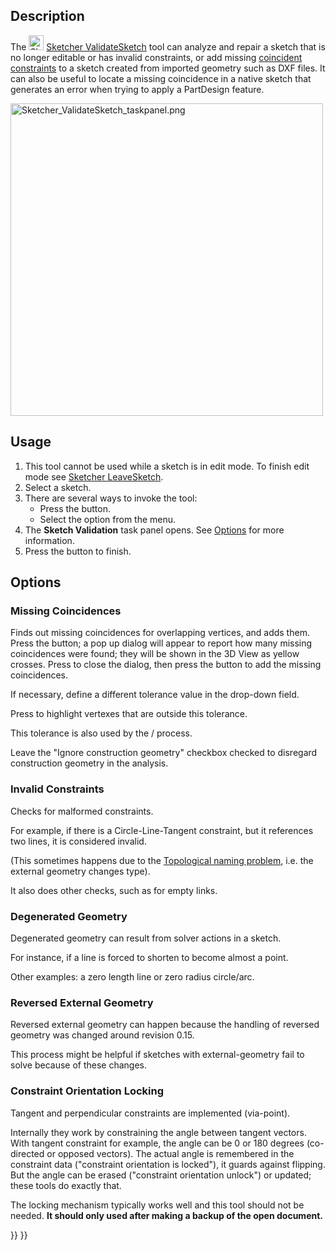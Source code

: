 <languages/>

{{Docnav
|[[Sketcher_ReorientSketch|Reorient Sketch]]
|[[Sketcher_MergeSketches|Merge Sketches]]
|[[Sketcher_Workbench|Sketcher]]
|IconL=Sketcher_ReorientSketch.svg
|IconR=Sketcher MergeSketch.svg‎
|IconC=Workbench_Sketcher.svg
}}

<div class="mw-translate-fuzzy">
{{GuiCommand/sv
|Name=Sketcher ValidateSketch
|Name/sv=Sketcher ValidateSketch
|Empty=1
|Workbenches=[[Sketcher Workbench/sv|Sketcher]], [[PartDesign Workbench/sv|PartDesign]]
|MenuLocation=Sketch / Part Design → Validate sketch
}}
</div>

==Description==

The [[Image:Sketcher_ValidateSketch.svg|24px]] [[Sketcher_ValidateSketch|Sketcher ValidateSketch]] tool can analyze and repair a sketch that is no longer editable or has invalid constraints, or add missing [[Sketcher_ConstrainCoincident|coincident constraints]] to a sketch created from imported geometry such as DXF files. It can also be useful to locate a missing coincidence in a native sketch that generates an error when trying to apply a PartDesign feature.

[[File:Sketcher_ValidateSketch_taskpanel.png|x500px]]
{{Caption|The Sketcher validation task panel}}

==Usage==

# This tool cannot be used while a sketch is in edit mode. To finish edit mode see [[Sketcher_LeaveSketch|Sketcher LeaveSketch]].
# Select a sketch.
# There are several ways to invoke the tool:
#* Press the {{Button|[[Image:Sketcher_ValidateSketch.svg|16px]] [[Sketcher_ValidateSketch|Validate Sketch]]}} button.
#* Select the {{MenuCommand|Sketch → [[Image:Sketcher_ValidateSketch.svg|16px]] Validate Sketch}} option from the menu.
# The '''Sketch Validation''' task panel opens. See [[#Options|Options]] for more information.
# Press the {{Button|Close}} button to finish.

==Options==

===Missing Coincidences===

Finds out missing coincidences for overlapping vertices, and adds them. Press the {{Button|Find}} button; a pop up dialog will appear to report how many missing coincidences were found; they will be shown in the 3D View as yellow crosses. Press {{Button|OK}} to close the dialog, then press the {{Button|Fix}} button to add the missing coincidences.

If necessary, define a different tolerance value in the drop-down field.

Press {{Button|Highlight Troublesome Vertices}} to highlight vertexes that are outside this tolerance.

This tolerance is also used by the {{Button|Find}}/{{Button|Fix}} process.

Leave the "Ignore construction geometry" checkbox checked to disregard construction geometry in the analysis.

===Invalid Constraints===

Checks for malformed constraints.

For example, if there is a Circle-Line-Tangent constraint, but it references two lines, it is considered invalid.

(This sometimes happens due to the [[Topological_naming_problem|Topological naming problem]], i.e. the external geometry changes type).

It also does other checks, such as for empty links.

===Degenerated Geometry===

Degenerated geometry can result from solver actions in a sketch.

For instance, if a line is forced to shorten to become almost a point.

Other examples: a zero length line or zero radius circle/arc.

===Reversed External Geometry===

Reversed external geometry can happen because the handling of reversed geometry was changed around revision 0.15.

This process might be helpful if sketches with external-geometry fail to solve because of these changes.

===Constraint Orientation Locking===

Tangent and perpendicular constraints are implemented (via-point).

Internally they work by constraining the angle between tangent vectors. With tangent constraint for example, the angle can be 0 or 180 degrees (co-directed or opposed vectors). The actual angle is remembered in the constraint data ("constraint orientation is locked"), it guards against flipping. But the angle can be erased ("constraint orientation unlock") or updated; these tools do exactly that. 

The locking mechanism typically works well and this tool should not be needed. '''It should only used after making a backup of the open document.'''


{{Docnav
|[[Sketcher_ReorientSketch|Reorient Sketch]]
|[[Sketcher_MergeSketches|Merge Sketches]]
|[[Sketcher_Workbench|Sketcher]]
|IconL=Sketcher_ReorientSketch.svg
|IconR=Sketcher MergeSketch.svg‎
|IconC=Workbench_Sketcher.svg
}}

{{Sketcher_Tools_navi{{#translation:}}}}
{{Userdocnavi{{#translation:}}}}